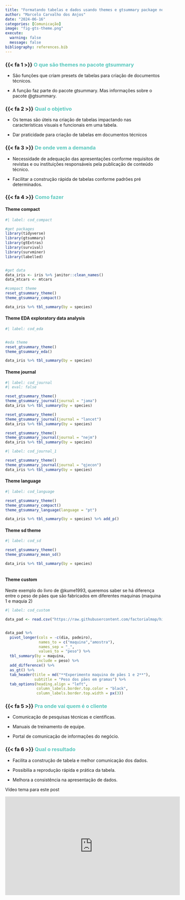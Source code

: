 ```yaml
---
title: "Formatando tabelas e dados usando themes e gtsummary package no R"
author: "Marcelo Carvalho dos Anjos"
date: "2024-06-16"
categories: [Comunicação]
image: "fig-gts-theme.png"
execute: 
  warning: false
  message: false
bibliography: references.bib
---
```


### {{< fa 1 >}} [**O que são themes no pacote gtsummary**]{style="color: #5AC8BE ;"}

-   São funções que criam presets de tabelas para criação de documentos técnicos.

-   A função faz parte do pacote gtsummary. Mas informações sobre o pacote @gtsummary.

### {{< fa 2 >}} [**Qual o objetivo**]{style="color: #5AC8BE ;"}

-   Os temas são úteis na criação de tabelas impactando nas características visuais e funcionais em uma tabela.

-   Dar praticidade para criação de tabelas em documentos técnicos

### {{< fa 3 >}} [**De onde vem a demanda**]{style="color: #5AC8BE ;"}

-   Necessidade de adequação das apresentações conforme requisitos de revistas e ou instituições responsáveis pela publicação de conteúdo técnico.

-   Facilitar a construção rápida de tabelas conforme padrões pré determinados.

### {{< fa 4 >}} [**Como fazer**]{style="color: #5AC8BE ;"}

#### Theme compact

```r
#| label: cod_compact

#get packages
library(tidyverse)
library(gtsummary)
library(gtExtras)
library(survival)
library(survminer)
library(labelled)


#get data
data_iris <- iris %>% janitor::clean_names()
data_mtcars <- mtcars

#compact theme
reset_gtsummary_theme()
theme_gtsummary_compact()

data_iris %>% tbl_summary(by = species)

```

#### Theme EDA exploratory data analysis

```r
#| label: cod_eda


#eda theme
reset_gtsummary_theme()
theme_gtsummary_eda()

data_iris %>% tbl_summary(by = species)

```

#### Theme journal

```r
#| label: cod_journal
#| eval: false

reset_gtsummary_theme()
theme_gtsummary_journal(journal = "jama")
data_iris %>% tbl_summary(by = species)

reset_gtsummary_theme()
theme_gtsummary_journal(journal = "lancet")
data_iris %>% tbl_summary(by = species)

reset_gtsummary_theme()
theme_gtsummary_journal(journal = "nejm")
data_iris %>% tbl_summary(by = species)

```

```r
#| label: cod_journal_1

reset_gtsummary_theme()
theme_gtsummary_journal(journal = "qjecon")
data_iris %>% tbl_summary(by = species)

```

#### Theme language

```r
#| label: cod_language

reset_gtsummary_theme()
theme_gtsummary_compact()
theme_gtsummary_language(language = "pt")

data_iris %>% tbl_summary(by = species) %>% add_p()

```

#### Theme sd theme

```r
#| label: cod_sd

reset_gtsummary_theme()
theme_gtsummary_mean_sd()

data_iris %>% tbl_summary(by = species)



```

#### Theme custom

Neste exemplo do livro de @kume1993, queremos saber se há diferença entre o peso de pães que são fabricados em diferentes maquinas (maquina 1 e maquia 2)

```r
#| label: cod_custom

data_pad <- read.csv("https://raw.githubusercontent.com/factorialmap/hitoshi_kume_database/main/data_baker_66.csv")


data_pad %>% 
  pivot_longer(cols = -c(dia, padeiro),
               names_to = c("maquina","amostra"),
               names_sep = "_",
               values_to = "peso") %>% 
  tbl_summary(by = maquina,
              include = peso) %>% 
  add_difference() %>% 
  as_gt() %>% 
  tab_header(title = md("**Experimento maquina de pães 1 e 2**"),
             subtitle = "Peso dos pães em gramas") %>% 
  tab_options(heading.align = "left",
              column_labels.border.top.color = "black",
              column_labels.border.top.width = px(3))


```

### {{< fa 5 >}} [**Pra onde vai quem é o cliente**]{style="color: #5AC8BE ;"}

-   Comunicação de pesquisas técnicas e científicas.

-   Manuais de treinamento de equipe.

-   Portal de comunicação de informações do negócio.

### {{< fa 6 >}} [**Qual o resultado**]{style="color: #5AC8BE ;"}

-   Facilita a construção de tabela e melhor comunicação dos dados.

-   Possibilia a reprodução rápida e prática da tabela.

-   Melhora a consistência na apresentação de dados.

Vídeo tema para este post

<iframe width="560" height="315" src="https://www.youtube.com/embed/f-C8VBYXols?si=7t7q8zO7Lu3Nr8OK" title="YouTube video player" frameborder="0" allow="accelerometer; autoplay; clipboard-write; encrypted-media; gyroscope; picture-in-picture; web-share" referrerpolicy="strict-origin-when-cross-origin" allowfullscreen>

</iframe>
